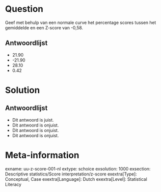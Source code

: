 Question
========
Geef met behulp van een normale curve het percentage scores tussen het gemiddelde en een Z-score van -0,58.

Antwoordlijst
----------
* 21.90
* -21.90
* 28.10
* 0.42


Solution
========


Antwoordlijst
----------
* Dit antwoord is juist.
* Dit antwoord is onjuist.
* Dit antwoord is onjuist.
* Dit antwoord is onjuist.

Meta-information
================
exname: uu-z-score-001-nl
extype: schoice
exsolution: 1000
exsection: Descriptive statistics/Score interpretation/z-score
exextra[Type]: Conceptual, Case
exextra[Language]: Dutch
exextra[Level]: Statistical Literacy
